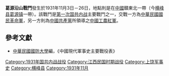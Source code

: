 {{Infobox Military Conflict|
campaign=|
image=|
caption=|
conflict=葛源沿山戰鬥|
date=1931年11月3日－26日|
place=[[中國|中國]]贛東北|
result=數度激戰，紅軍傷亡千人，國民革命軍亦損失數百|
combatant1=中華民國國民革命軍4師10旅、79師|
combatant2=紅軍[[鄒琦|鄒琦]]部千餘人、方志敏二千人| 
commander1=[[湯恩伯|湯恩伯]]、[[王鎳文|王鎳文]]|
commander2=鄒琦、[[方志敏|方志敏]]|
strength1=|
strength2=|
casualties1=|
casualties2=|
}}
'''葛源沿山戰鬥'''發生於1931年11月3日－26日，地點則是在[[中國|中國]]贛東北一帶（今[[横峰县|横峰县]][[葛源镇|葛源镇]]一帶）。該戰鬥是[[第一次国共内战|第一次国共内战]]主要戰鬥之一，交戰一方為[[中華民國|中華民國]][[國民革命軍|國民革命軍]]，另一方則為[[中國共產黨|中國共產黨]]所領導之[[中國工農紅軍|中國工農紅軍]]。

==參考文獻==
*[[中華民國|中華民國]][[國防大學_(臺灣)|國防大學]]編，《中國現代軍事史主要戰役表》

{{第一次国共内战}}
[[Category:1931年国共内战战役|Category:1931年国共内战战役]]
[[Category:江西民国时期战役|Category:江西民国时期战役]]
[[Category:上饶军事史|Category:上饶军事史]]
[[Category:横峰县|Category:横峰县]]
[[Category:1931年11月|Category:1931年11月]]
